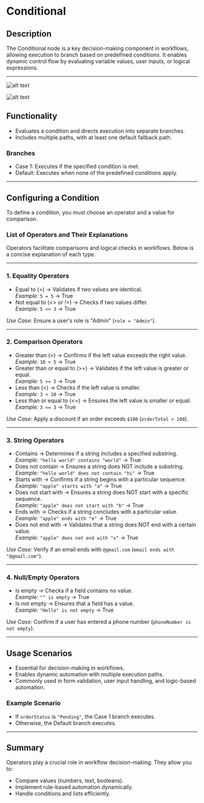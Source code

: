 # Conditional

## Description

The Conditional node is a key decision-making component in workflows, allowing execution to branch based on predefined conditions. It enables dynamic control flow by evaluating variable values, user inputs, or logical expressions.

---
![alt text](../../assets/conditional/conditional-1.png)

![alt text](../../assets/conditional/conditional2.png)

## Functionality

- Evaluates a condition and directs execution into separate branches.
- Includes multiple paths, with at least one default fallback path.

### Branches

- Case 1: Executes if the specified condition is met.
- Default: Executes when none of the predefined conditions apply.

---

## Configuring a Condition

To define a condition, you must choose an operator and a value for comparison.

### List of Operators and Their Explanations

Operators facilitate comparisons and logical checks in workflows. Below is a concise explanation of each type.

---

### 1. Equality Operators

- Equal to (=) → Validates if two values are identical.  
  _Example:_ `5 = 5` → True  
- Not equal to (\<> or !=) → Checks if two values differ.  
  _Example:_ `5 <> 3` → True  

*Use Case:* Ensure a user's role is "Admin" (`role = "Admin"`).

---

### 2. Comparison Operators

- Greater than (>) → Confirms if the left value exceeds the right value.  
  _Example:_ `10 > 5` → True  
- Greater than or equal to (>=) → Validates if the left value is greater or equal.  
  _Example:_ `5 >= 5` → True  
- Less than (\<) → Checks if the left value is smaller.  
  _Example:_ `3 < 10` → True  
- Less than or equal to (\<=) → Ensures the left value is smaller or equal.  
  _Example:_ `3 <= 3` → True  

*Use Case:* Apply a discount if an order exceeds `$100` (`orderTotal > 100`).

---

### 3. String Operators

- Contains → Determines if a string includes a specified substring.  
  _Example:_ `"hello world" contains "world"` → True  
- Does not contain → Ensures a string does NOT include a substring.  
  _Example:_ `"hello world" does not contain "hi"` → True  
- Starts with → Confirms if a string begins with a particular sequence.  
  _Example:_ `"apple" starts with "a"` → True  
- Does not start with → Ensures a string does NOT start with a specific sequence.  
  _Example:_ `"apple" does not start with "b"` → True  
- Ends with → Checks if a string concludes with a particular value.  
  _Example:_ `"apple" ends with "e"` → True  
- Does not end with → Validates that a string does NOT end with a certain value.  
  _Example:_ `"apple" does not end with "x"` → True  

*Use Case:* Verify if an email ends with `@gmail.com` (`email ends with "@gmail.com"`).

---

### 4. Null/Empty Operators

- Is empty → Checks if a field contains no value.  
  _Example:_ `"" is empty` → True  
- Is not empty → Ensures that a field has a value.  
  _Example:_ `"Hello" is not empty` → True  

*Use Case:* Confirm if a user has entered a phone number (`phoneNumber is not empty`).

---

## Usage Scenarios

- Essential for decision-making in workflows.
- Enables dynamic automation with multiple execution paths.
- Commonly used in form validation, user input handling, and logic-based automation.

### Example Scenario

- If `orderStatus` is `"Pending"`, the Case 1 branch executes.
- Otherwise, the Default branch executes.

---

## Summary

Operators play a crucial role in workflow decision-making. They allow you to:

- Compare values (numbers, text, booleans).  
- Implement rule-based automation dynamically.  
- Handle conditions and lists efficiently.